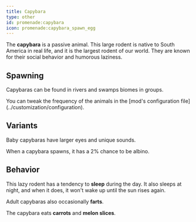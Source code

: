 ```yaml
---
title: Capybara
type: other
id: promenade:capybara
icon: promenade:capybara_spawn_egg
---
```


<Asset width={1024} location="promenade:entity/capybara" title="Capybaras"/>

The **capybara** is a passive animal.
This large rodent is native to South America in real life, and it is the largest rodent of our world.
They are known for their social behavior and humorous laziness.

## Spawning

Capybaras can be found in rivers and swamps biomes in groups.

<Callout>
    You can tweak the frequency of the animals in the [mod's configuration file](../customization/configuration).
</Callout>

## Variants

Baby capybaras have larger eyes and unique sounds.

When a capybara spawns, it has a 2% chance to be albino.

## Behavior

This lazy rodent has a tendency to **sleep** during the day. It also sleeps at night, and when it does, it won't wake up until the sun rises again.

<Asset width={1024} location="promenade:entity/sleeping_capybara" title="Sleeping Capybara"/>

Adult capybaras also occasionally **farts**.

The capybara eats **carrots** and **melon slices**.
